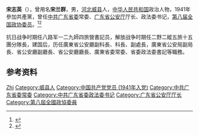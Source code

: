 '''宋志英'''（{{bd|1927年|10月|2007年|7月30日|catIdx=Song}}），曾用名'''宋兰群'''，男，[[河北|河北]][[威县|威县]]人，[[中华人民共和国|中华人民共和国]]政治人物，1941年參加共產黨，曾任[[中共广东省委|中共广东省委]]常委、[[广东省公安厅|广东省公安厅]]厅长、政法委书记，[[第八届全国政协委员|第八届全国政协委员]]。<ref>{{Cite book|title=历届全国政协委员人名辞典|author=|publisher=中国国际广播出版社|year=1996|isbn=9787507813746|location=北京|pages=286}}</ref><ref>{{cite book|title=中囯人名大辞典·现任党政军领导人物卷|author=廖盖隆等编|year=1990|publisher=上海辞书出版社|location=上海|page=}}</ref>

抗日战争时期任八路军一二九師四旅營書記员，解放战争时期任二野二縱五旅十五團分隊長，建国后，历任廣東省公安廳副科長、科長、副處長，廣東省公安局副局長、省公安廳副廳長、省公安廳廳長、廣東省委常委、省委政法委書記等職務。

== 参考资料 ==
{{reflist}}

{{中国人物小作品}}

{{Authority control}}
{{DEFAULTSORT:Song宋}}
[[Category:宋姓|Zhi]]
[[Category:威县人|Category:威县人]]
[[Category:中国共产党党员_(1941年入党)|Category:中国共产党党员 (1941年入党)]]
[[Category:中共广东省委常委|Category:中共广东省委常委]]
[[Category:中共广东省委政法委书记|Category:中共广东省委政法委书记]]
[[Category:广东省公安厅厅长|Category:广东省公安厅厅长]]
[[Category:第八屆全國政協委員|Category:第八屆全國政協委員]]